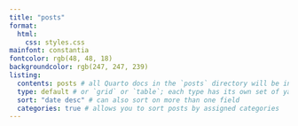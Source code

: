 ```yaml
---
title: "posts"
format: 
  html: 
    css: styles.css
mainfont: constantia 
fontcolor: rgb(48, 48, 18)
backgroundcolor: rgb(247, 247, 239)
listing: 
  contents: posts # all Quarto docs in the `posts` directory will be included on your listing page
  type: default # or `grid` or `table`; each type has its own set of yaml options to include
  sort: "date desc" # can also sort on more than one field
  categories: true # allows you to sort posts by assigned categories 
---
```

